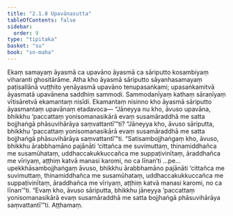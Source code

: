 ```yaml
---
title: "2.1.8 Upavānasutta"
tableOfContents: false
sidebar:
  order: 9
type: "tipitaka"
basket: "su"
book: "sn-maha"
---
```



<DynamicBreadcrumb />

<Division number="189" book="sn-maha">

<Paragraph number="412" book="sn-maha">
Ekaṃ samayaṃ āyasmā ca upavāno āyasmā ca sāriputto kosambiyaṃ viharanti ghositārāme. Atha kho āyasmā sāriputto sāyanhasamayaṃ paṭisallānā vuṭṭhito yenāyasmā upavāno tenupasaṅkami; upasaṅkamitvā āyasmatā upavānena saddhiṃ sammodi. Sammodanīyaṃ kathaṃ sāraṇīyaṃ vītisāretvā ekamantaṃ nisīdi. Ekamantaṃ nisinno kho āyasmā sāriputto āyasmantaṃ upavānaṃ etadavoca—
</Paragraph>

<Paragraph number="413" book="sn-maha">
“Jāneyya nu kho, āvuso upavāna, bhikkhu ‘paccattaṃ yonisomanasikārā evaṃ susamāraddhā me satta bojjhaṅgā phāsuvihārāya saṃvattantī’”ti? “Jāneyya kho, āvuso sāriputta, bhikkhu ‘paccattaṃ yonisomanasikārā evaṃ susamāraddhā me satta bojjhaṅgā phāsuvihārāya saṃvattantī’”ti.
</Paragraph>

<Paragraph number="414" book="sn-maha">
“Satisambojjhaṅgaṃ kho, āvuso, bhikkhu ārabbhamāno pajānāti ‘cittañca me suvimuttaṃ, thinamiddhañca me susamūhataṃ, uddhaccakukkuccañca me suppaṭivinītaṃ, āraddhañca me vīriyaṃ, aṭṭhiṃ katvā manasi karomi, no ca līnan’ti …pe…  upekkhāsambojjhaṅgaṃ āvuso, bhikkhu ārabbhamāno pajānāti ‘cittañca me suvimuttaṃ, thinamiddhañca me susamūhataṃ, uddhaccakukkuccañca me suppaṭivinītaṃ, āraddhañca me vīriyaṃ, aṭṭhiṃ katvā manasi karomi, no ca līnan’”ti. “Evaṃ kho, āvuso sāriputta, bhikkhu jāneyya ‘paccattaṃ yonisomanasikārā evaṃ susamāraddhā me satta bojjhaṅgā phāsuvihārāya saṃvattantī’”ti.

</Paragraph>
</Division>

<Paragraph number="415" type="center" book="sn-maha">
Aṭṭhamaṃ.
</Paragraph>
